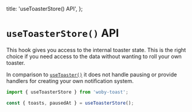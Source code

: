 
  title: 'useToasterStore() API',
};


# `useToasterStore()` API

This hook gives you access to the internal toaster state. This is the right choice if you need access to the data without wanting to roll your own toaster.

In comparison to [`useToaster()`](/docs/use-toaster) it does not handle pausing or provide handlers for creating your own notification system.

```jsx
import { useToasterStore } from 'woby-toast';

const { toasts, pausedAt } = useToasterStore();
```
